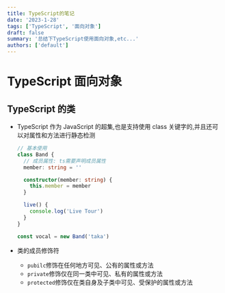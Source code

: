 ```yaml
---
title: TypeScript的笔记
date: '2023-1-28'
tags: ['TypeScript', '面向对象']
draft: false
summary: '总结下TypeScript使用面向对象,etc...'
authors: ['default']
---
```


# TypeScript 面向对象

## TypeScript 的类

- TypeScript 作为 JavaScript 的超集,也是支持使用 class 关键字的,并且还可以对属性和方法进行静态检测

  ```ts
  // 基本使用
  class Band {
    // 成员属性: ts需要声明成员属性
    member: string = ''

    constructor(member: string) {
      this.member = member
    }

    live() {
      console.log('Live Tour')
    }
  }

  const vocal = new Band('taka')
  ```

- 类的成员修饰符
  - `pubilc`修饰在任何地方可见、公有的属性或方法
  - `private`修饰仅在同一类中可见、私有的属性或方法
  - `protected`修饰仅在类自身及子类中可见、受保护的属性或方法
